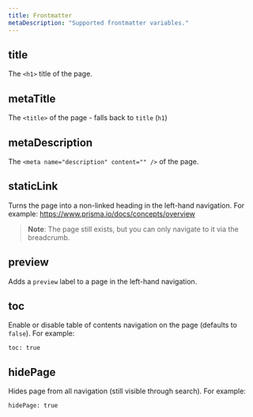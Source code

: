 ```yaml
---
title: Frontmatter
metaDescription: "Supported frontmatter variables."
---
```


<TopBlock>
</TopBlock>

## <inlinecode>title</inlinecode>

The `<h1>` title of the page.

## <inlinecode>metaTitle</inlinecode>

The `<title>` of the page - falls back to `title` (`h1`)

## <inlinecode>metaDescription</inlinecode>

The `<meta name="description" content="" />` of the page.

## <inlinecode>staticLink</inlinecode>

Turns the page into a non-linked heading in the left-hand navigation. For example: https://www.prisma.io/docs/concepts/overview

> **Note**: The page still exists, but you can only navigate to it via the breadcrumb.

## <inlinecode>preview</inlinecode>

Adds a `preview` label to a page in the left-hand navigation.

## <inlinecode>toc</inlinecode>

Enable or disable table of contents navigation on the page (defaults to `false`). For example:

```
toc: true
```

## <inlinecode>hidePage</inlinecode>

Hides page from all navigation (still visible through search). For example:

```
hidePage: true
```

<!-- 

  langSwitcher?: string[]
  dbSwitcher?: string[]
  staticLink?: boolean
  duration?: string

  hidePage?: boolean
  tocDepth?: number
  codeStyle?: boolean -->